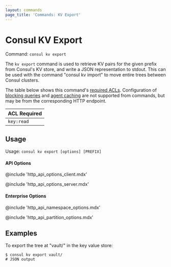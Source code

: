 ```yaml
---
layout: commands
page_title: 'Commands: KV Export'
---
```


# Consul KV Export

Command: `consul kv export`

The `kv export` command is used to retrieve KV pairs for the given
prefix from Consul's KV store, and write a JSON representation to
stdout. This can be used with the command "consul kv import" to move entire
trees between Consul clusters.

The table below shows this command's [required ACLs](/api#authentication). Configuration of
[blocking queries](/api/features/blocking) and [agent caching](/api/features/caching)
are not supported from commands, but may be from the corresponding HTTP endpoint.

| ACL Required |
| ------------ |
| `key:read`   |

## Usage

Usage: `consul kv export [options] [PREFIX]`

#### API Options

@include 'http_api_options_client.mdx'

@include 'http_api_options_server.mdx'

#### Enterprise Options

@include 'http_api_namespace_options.mdx'

@include 'http_api_partition_options.mdx'

## Examples

To export the tree at "vault/" in the key value store:

```shell-session
$ consul kv export vault/
# JSON output
```
